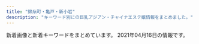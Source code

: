 ```yaml
---
title: "錦糸町・亀戸・新小岩"
description: "キーワード別にの巨乳アジアン・チャイナエステ嬢情報をまとめました。"
---
```


新着画像と新着キーワードをまとめています。
2021年04月16日の情報です。

<DmmAffiliateIns />
<KeywordTable
  shops={
    [
    {
        "img_links": [
            "http://el-grande.asia/img/cast/haru-03.jpg",
            "http://el-grande.asia/img/cast/belu-04.jpg",
            "http://el-grande.asia/img/cast/mei-04.jpg",
            "http://el-grande.asia/img/cast/aki-01.jpg",
            "http://el-grande.asia/img/cast/belu-03.jpg",
            "http://el-grande.asia/img/cast/lucy-02.jpg",
            "http://el-grande.asia/img/cast/baby-03.jpg",
            "http://el-grande.asia/img/cast/rey-02.jpg",
            "http://el-grande.asia/img/cast/aki-03.jpg",
            "http://el-grande.asia/img/cast/aki-04.jpg",
            "http://el-grande.asia/img/cast/hana-03.jpg",
            "http://el-grande.asia/img/cast/rey-04.jpg",
            "http://el-grande.asia/img/interior/lobby-1.jpg",
            "http://el-grande.asia/img/btn_twitter.png",
            "http://el-grande.asia/img/cast/mei-02.jpg",
            "http://el-grande.asia/img/cast/aki-02.jpg",
            "http://el-grande.asia/img/interior/corridor-1.jpg",
            "http://el-grande.asia/img/cast/hana-04.jpg",
            "http://el-grande.asia/img/cast/misa-04.jpg",
            "http://el-grande.asia/img/cast/lucy-04.jpg",
            "http://el-grande.asia/img/cast/hana-01.jpg",
            "http://el-grande.asia/img/cast/lucy-03.jpg",
            "http://el-grande.asia/img/cast/ringo-04.jpg",
            "http://el-grande.asia/img/cast/mai-04.jpg",
            "http://el-grande.asia/img/cast/mai-01.jpg",
            "http://el-grande.asia/img/cast/ringo-01.jpg",
            "http://el-grande.asia/img/btn_cast.png",
            "http://el-grande.asia/img/cast/mai-03.jpg",
            "http://el-grande.asia/img/dagger.png",
            "http://el-grande.asia/img/cast/rey-01.jpg",
            "http://el-grande.asia/img/cast/baby-02.jpg",
            "http://el-grande.asia/img/btn_top.png",
            "http://el-grande.asia/img/cast/haru-01.jpg",
            "http://el-grande.asia/img/cast/belu-02.jpg",
            "http://el-grande.asia/img/cast/hana-02.jpg",
            "http://el-grande.asia/img/cast/baby-04.jpg",
            "http://el-grande.asia/img/btn_interior.png",
            "http://el-grande.asia/img/cast/sara-05.jpg",
            "http://el-grande.asia/img/interior/shower-4.jpg",
            "http://el-grande.asia/img/cast/ringo-03.jpg",
            "http://el-grande.asia/img/cast/mei-03.jpg",
            "http://el-grande.asia/img/cast/baby-01.jpg",
            "http://el-grande.asia/img/cast/belu-01.jpg",
            "http://el-grande.asia/img/cast/misa-01.jpg",
            "http://el-grande.asia/img/cast/sara-08.jpg",
            "http://el-grande.asia/img/cast/ringo-02.jpg",
            "http://el-grande.asia/img/cast/sara-06.jpg",
            "http://el-grande.asia/img/cast/haru-04.jpg",
            "http://el-grande.asia/img/cast/haru-02.jpg",
            "http://el-grande.asia/img/cast/lucy-01.jpg",
            "http://el-grande.asia/img/cast/mei-01.jpg"
        ],
        "station": "JR\u65b0\u5c0f\u5ca9\u99c5\u5357\u53e3",
        "name": "\u30a8\u30eb\u30b0\u30e9\u30f3\u30c7-elgrande-",
        "url": "http://el-grande.asia/",
        "keywords": {}
    },
    {
        "url": "http://mariabella.ies.fun/",
        "name": "\u30de\u30ea\u30a2\u30d9\u30fc\u30e9",
        "keywords": {
            "\u30bb\u30af\u30b7\u30fc": 3,
            "E": 3
        },
        "img_links": [
            "http://mariabella.ies.fun/images/r04.jpg",
            "http://mariabella.ies.fun/photos/sites/45/2019/09/2019091016323921.jpeg",
            "http://mariabella.ies.fun/photos/sites/45/2018/06/2018062706422857.jpg",
            "http://mariabella.ies.fun/images/r03.jpg",
            "http://mariabella.ies.fun/images/ac1.jpg",
            "http://mariabella.ies.fun/images/info.jpg",
            "http://mariabella.ies.fun/images/news.jpg",
            "http://mariabella.ies.fun/images/mobile1.jpg",
            "http://mariabella.ies.fun/images/s-recriut.jpg",
            "http://mariabella.ies.fun/images/top.png",
            "http://mariabella.ies.fun/images/r06.jpg",
            "http://mariabella.ies.fun/images/r07.jpg",
            "http://mariabella.ies.fun/images/r09.jpg",
            "http://mariabella.ies.fun/images/r02.jpg",
            "http://mariabella.ies.fun/images/ac2.jpg",
            "http://mariabella.ies.fun/images/r01.jpg",
            "http://mariabella.ies.fun/images/mobile.jpg",
            "http://mariabella.ies.fun/images/r05.jpg",
            "http://mariabella.ies.fun/images/s-staff.jpg",
            "http://mariabella.ies.fun/photos/sites/45/2019/09/2019092717170772.jpeg",
            "http://mariabella.ies.fun/photos/sites/45/2020/01/2020012420100278.jpeg",
            "http://mariabella.ies.fun/images/ac3.jpg",
            "http://mariabella.ies.fun/images/pick.jpg"
        ],
        "station": "JR\u5c0f\u5ca9\u99c5\u5317\u53e3"
    },
    {
        "url": "https://www.yitigo.work/",
        "name": "\u82fa",
        "keywords": {},
        "station": "JR\u5c0f\u5ca9\u99c5\u5357\u53e3",
        "img_links": [
            "https://www.yitigo.work/images/home/index_10.png",
            "https://www.yitigo.work/images/home/index_11.png",
            "https://www.yitigo.work/images/headerParts01.png",
            "https://www.yitigo.work/images/staff/staff_01.png",
            "https://www.yitigo.work/images/home/index_01.png",
            "https://www.yitigo.work/images/home/index_15.png",
            "https://www.yitigo.work/images/top_flash_02.jpg",
            "https://www.yitigo.work/images/page_top.png",
            "https://www.yitigo.work/images/home/index_14.png",
            "https://www.yitigo.work/images/home/staff_03.jpg",
            "https://www.yitigo.work/images/home/index_17.png",
            "https://www.yitigo.work/images/home/index_12.png",
            "https://www.yitigo.work/images/staff/mayu.png",
            "https://www.yitigo.work/images/staff/hana.png",
            "https://www.yitigo.work/images/home/index_05.png",
            "https://www.yitigo.work/images/top_01.png",
            "https://www.yitigo.work/images/home/index_06.png",
            "https://www.yitigo.work/images/home/index_07.png",
            "https://www.yitigo.work/images/home/index_09.png",
            "https://www.yitigo.work/images/staff/staff_03.png",
            "https://www.yitigo.work/images/staff/risa.png",
            "https://www.yitigo.work/images/home/index_19.png",
            "https://www.yitigo.work/images/staff/risa1.jpg",
            "https://www.yitigo.work/images/home/index_tel.png",
            "https://www.yitigo.work/images/home/index_13.png",
            "https://www.yitigo.work/images/top_flash_01.jpg",
            "https://www.yitigo.work/images/home/staff_01.jpg",
            "https://www.yitigo.work/images/home/staff_02.jpg",
            "https://www.yitigo.work/images/staff/mayu1.jpg",
            "https://www.yitigo.work/images/top_02.png",
            "https://www.yitigo.work/images/staff/hana1.jpg",
            "https://www.yitigo.work/images/top_04.png"
        ]
    },
    {
        "url": "http://www.night.ne.jp/tokyo/izumi/",
        "name": "\u500b\u4eba\u30b5\u30ed\u30f3 \u6cc9",
        "keywords": {},
        "station": "\u68ee\u4e0b\u99c5A6\u51fa\u53e3",
        "img_links": [
            "http://www.night.ne.jp/nightnet/img/10.jpg",
            "http://www.night.ne.jp/tokyo/izumi/img/view_1.jpg",
            "http://www.night.ne.jp/nightnet/img/3.jpg",
            "http://www.night.ne.jp/nightnet/img/16.jpg",
            "http://www.night.ne.jp/nightnet/img/4.jpg",
            "http://www.night.ne.jp/tokyo/izumi/img_staff/g_7292.jpg",
            "http://www.night.ne.jp/nightnet/img/15.jpg",
            "http://www.night.ne.jp/tokyo/izumi/img/view_3.jpg",
            "http://www.night.ne.jp/nightnet/img/6.jpg",
            "http://www.night.ne.jp/nightnet/img/9.jpg",
            "http://www.night.ne.jp/tokyo/izumi/img/qr_code.jpg",
            "http://www.night.ne.jp/_format/W/img/whats_news.jpg",
            "http://www.night.ne.jp/nightnet/img/14.jpg",
            "http://www.night.ne.jp/tokyo/izumi/img/view_2.jpg",
            "http://www.night.ne.jp/nightnet/img/12a.jpg",
            "http://www.night.ne.jp/nightnet/img/2.jpg",
            "http://www.night.ne.jp/nightnet/img/5.jpg",
            "http://www.night.ne.jp/tokyo/izumi/img/index_top.jpg",
            "http://www.night.ne.jp/nightnet/img/13.jpg",
            "http://www.night.ne.jp/tokyo/izumi/img/index.jpg",
            "http://www.night.ne.jp/_format/W/img/index_enter_1.jpg",
            "http://www.night.ne.jp/tokyo/izumi/img/index_view.jpg",
            "http://www.night.ne.jp/_format/W/img/over_msg_01.jpg",
            "http://www.night.ne.jp/nightnet/img/1.jpg",
            "http://www.night.ne.jp/nightnet/img/11.jpg",
            "http://www.night.ne.jp/nightnet/img/7.jpg",
            "http://www.night.ne.jp/nightnet/img/17.jpg",
            "http://www.night.ne.jp/nightnet/img/8.jpg",
            "http://www.night.ne.jp/_format/W/img/whats_view.jpg"
        ]
    },
    {
        "station": "JR\u9326\u7cf8\u753a\u99c5",
        "img_links": [
            "http://nanaesute.xyz/images/side3.png",
            "http://nanaesute.xyz/images/g1.jpg",
            "http://nanaesute.xyz/images/flash.jpg",
            "http://nanaesute.xyz/images/flash1.jpg",
            "http://nanaesute.xyz/images/g3.jpg",
            "http://nanaesute.xyz/images/top_bn1.jpg",
            "http://nanaesute.xyz/images/top.png",
            "http://nanaesute.xyz/images/top_bn2.jpg"
        ],
        "url": "http://nanaesute.xyz/",
        "name": "\u306a\u306a",
        "keywords": {
            "C": 7
        }
    },
    {
        "station": "JR\u5c0f\u5ca9\u99c5\u5357\u53e3",
        "img_links": [
            "http://msg-esthe.com/images/s_link.png",
            "http://msg-esthe.com/staff/yumi/03.jpg",
            "http://msg-esthe.com/staff/ringo/01.jpg",
            "http://msg-esthe.com/images/s_news.png",
            "http://msg-esthe.com/images/s_staff.png",
            "http://msg-esthe.com/staff/kaori/01.jpg",
            "http://msg-esthe.com/images/news_bj3.jpg",
            "http://msg-esthe.com/images/staff_bj3.jpg",
            "http://msg-esthe.com/images/top.jpg",
            "http://msg-esthe.com/images/staff0.jpg",
            "http://msg-esthe.com/staff/sara/01.jpg",
            "http://msg-esthe.com/staff/risa/01.jpg",
            "http://msg-esthe.com/staff/yumi/01.jpg",
            "http://msg-esthe.com/staff/sakura/01.jpg",
            "http://msg-esthe.com/staff/yumi/02.jpg"
        ],
        "name": "\u30c1\u30a7\u30ea\u30fc",
        "url": "http://msg-esthe.com/",
        "keywords": {
            "86": 2,
            "88": 1,
            "E": 1,
            "D": 1,
            "C": 1,
            "85": 3
        }
    },
    {
        "keywords": {
            "E": 18,
            "G": 9
        },
        "station": "JR\u5c0f\u5ca9\u99c5\u5317\u53e3",
        "img_links": [
            "http://biwert.xyz/uploads/180620/1-1P620101629244.png",
            "http://biwert.xyz/templets/default/picture/interior_t.jpg",
            "http://biwert.xyz/uploads/201003/1-2010031G432629.jpg",
            "http://biwert.xyz/uploads/allimg/180620/1-1P6201013133b.jpg",
            "http://biwert.xyz/uploads/201006/1-2010061A941445.jpg",
            "http://biwert.xyz/uploads/201003/1-2010031G3421X.jpg",
            "http://biwert.xyz/uploads/201003/1-2010031G35C32.jpg",
            "http://biwert.xyz/uploads/180620/1-1P62010154K00.png",
            "http://biwert.xyz/uploads/allimg/180620/1-1P620101640O8.png",
            "http://biwert.xyz/uploads/201109/1-201109141105216.jpg",
            "http://biwert.xyz/templets/default/picture/rec1.png",
            "http://biwert.xyz/templets/default/picture/staff_t.jpg",
            "http://biwert.xyz/uploads/201006/1-2010061F032C0.jpg",
            "http://biwert.xyz/templets/default/picture/news.jpg",
            "http://biwert.xyz/uploads/201007/1-20100G4464b26.jpg",
            "http://biwert.xyz/templets/default/picture/head.jpg",
            "http://biwert.xyz/uploads/201003/1-2010031G415110.jpg",
            "http://biwert.xyz/images/1-1P621101232H4.png",
            "http://biwert.xyz/uploads/180620/1-1P62010193X63.jpg"
        ],
        "name": "\u4e00\u6642",
        "url": "http://biwert.xyz/"
    },
    {
        "station": "JR\u5c0f\u5ca9\u99c5\u5317\u53e3",
        "img_links": [
            "http://www.sh-yuki.work/images/s_staff.jpg",
            "http://www.sh-yuki.work/uploads/191227/1-19122F94110460.jpg",
            "http://www.sh-yuki.work/images/1.jpg",
            "http://www.sh-yuki.work/uploads/190110/1-1Z110093529363.png",
            "http://www.sh-yuki.work/uploads/190105/1-1Z105143921224.jpg",
            "http://www.sh-yuki.work/uploads/190105/1-1Z105143940E6.jpg",
            "http://www.sh-yuki.work/images/room4.jpg",
            "http://www.sh-yuki.work/uploads/191028/1-19102Q03S5a4.jpg",
            "http://www.sh-yuki.work/uploads/201214/1-20121416231WV.jpg",
            "http://www.sh-yuki.work/images/mobile.jpg",
            "http://www.sh-yuki.work/uploads/200713/1-200G3125135C2.jpg",
            "http://www.sh-yuki.work/uploads/201215/1-201215145153M4.jpg",
            "http://www.sh-yuki.work/images/room1.jpg",
            "http://www.sh-yuki.work/images/lanmu4.jpg",
            "http://www.sh-yuki.work/images/nbj2.jpg",
            "http://www.sh-yuki.work/uploads/200218/1-20021Q3591A57.jpg",
            "http://www.sh-yuki.work/images/s_news.jpg",
            "http://www.sh-yuki.work/images/lanmu3.jpg",
            "http://www.sh-yuki.work/uploads/190105/1-1Z1051440193X.jpg",
            "http://www.sh-yuki.work/uploads/200127/1-20012G02404310.jpg",
            "http://www.sh-yuki.work/images/lanmu2.jpg",
            "http://www.sh-yuki.work/images/top.png",
            "http://www.sh-yuki.work/uploads/191202/1-191202154021200.jpg",
            "http://www.sh-yuki.work/uploads/201215/1-201215145200113.jpg",
            "http://www.sh-yuki.work/uploads/200713/1-200G3110344421.jpg",
            "http://www.sh-yuki.work/images/room2.jpg",
            "http://www.sh-yuki.work/uploads/200618/1-20061Q633094V.jpg",
            "http://www.sh-yuki.work/images/end.png",
            "http://www.sh-yuki.work/images/lanmu5.jpg",
            "http://www.sh-yuki.work/uploads/191006/1-191006105P61Z.jpg",
            "http://www.sh-yuki.work/uploads/200110/1-20011013245Y49.jpg",
            "http://www.sh-yuki.work/uploads/190105/1-1Z105143R9539.jpg",
            "http://www.sh-yuki.work/uploads/191104/1-1911041I124915.jpg",
            "http://www.sh-yuki.work/uploads/200620/1-200620154311K4.jpg",
            "http://www.sh-yuki.work/uploads/200618/1-20061Q6342Y06.jpg",
            "http://www.sh-yuki.work/uploads/191006/1-191006105IM24.jpg",
            "http://www.sh-yuki.work/images/room3.jpg",
            "http://www.sh-yuki.work/uploads/200218/1-20021Q359301Q.jpg",
            "http://www.sh-yuki.work/uploads/210216/1-210216154445506.jpg",
            "http://www.sh-yuki.work/uploads/191021/1-19102116361I39.jpg",
            "http://www.sh-yuki.work/uploads/191227/1-19122F93911958.jpg",
            "http://www.sh-yuki.work/uploads/191221/1-191221111A3123.jpg",
            "http://www.sh-yuki.work/uploads/210216/1-210216154459443.jpg",
            "http://www.sh-yuki.work/uploads/200620/1-20062015425B54.jpg",
            "http://www.sh-yuki.work/uploads/201214/1-201214162100347.jpg"
        ],
        "url": "http://www.sh-yuki.work/",
        "keywords": {
            "86": 14,
            "88": 1,
            "89": 2,
            "D": 17
        },
        "name": "\u3086\u304d"
    },
    {
        "keywords": {
            "C": 12,
            "98": 2,
            "86": 2,
            "H": 2,
            "89": 6,
            "D": 4,
            "85": 4,
            "84": 2
        },
        "img_links": [
            "http://www.o-miyabi.com/images/upload/thumb/e12bb065f2380463.jpg",
            "http://www.o-miyabi.com/s/image/nav_top.png",
            "http://www.o-miyabi.com/images/upload/thumb/ee1f5473198d928e.jpg",
            "http://www.o-miyabi.com/s/images/tel.png",
            "http://www.o-miyabi.com/s/images/iphone.png",
            "http://www.o-miyabi.com/s/image/nav_manga.png",
            "http://www.o-miyabi.com/s/images/t3.jpg",
            "http://www.o-miyabi.com/images/index_07.jpg",
            "http://www.o-miyabi.com/images/info_02.jpg",
            "http://www.o-miyabi.com/images/upload/thumb/51d074f8f9cdb905.jpg",
            "http://www.o-miyabi.com/images/upload/thumb/0dc07af1006255fa.jpg",
            "http://www.o-miyabi.com/images/upload/thumb/928147996b3538a2.jpg",
            "http://www.o-miyabi.com/s/images/t2.jpg",
            "http://www.o-miyabi.com/s/uploads/01.jpg",
            "http://www.o-miyabi.com/s/images/slider/next.png",
            "http://www.o-miyabi.com/images/index_14.jpg",
            "http://www.o-miyabi.com/images/index_02.jpg",
            "http://www.o-miyabi.com/s/images/slider/1.jpg",
            "http://www.o-miyabi.com/images/index_13.jpg",
            "http://www.o-miyabi.com/s/images/slider/2.jpg",
            "http://www.o-miyabi.com/s/uploads/06.jpg",
            "http://www.o-miyabi.com/images/upload/thumb/04d21d82d11bc049.jpg",
            "http://www.o-miyabi.com/images/staff_09.jpg",
            "http://www.o-miyabi.com/s/uploads/08.jpg",
            "http://www.o-miyabi.com/images/index_19.jpg",
            "http://www.o-miyabi.com/girl/01.jpg",
            "http://www.o-miyabi.com/images/upload/thumb/72ffa1fb925d394b.jpg",
            "http://www.o-miyabi.com/s/uploads/07.jpg",
            "http://www.o-miyabi.com/images/index_01.jpg",
            "http://www.o-miyabi.com/images/upload/thumb/6d7987cae648e809.jpg",
            "http://www.o-miyabi.com/images/rec_09.jpg",
            "http://www.o-miyabi.com/s/images/top_2.jpg",
            "http://www.o-miyabi.com/s/uploads/03.jpg",
            "http://www.o-miyabi.com/s/uploads/02.jpg",
            "http://www.o-miyabi.com/images/index_10.jpg",
            "http://www.o-miyabi.com/s/images/service_07.png",
            "http://www.o-miyabi.com/images/index_03.jpg",
            "http://www.o-miyabi.com/images/rec.jpg",
            "http://www.o-miyabi.com/images/info.jpg",
            "http://www.o-miyabi.com/s/image/nav_topics.png",
            "http://www.o-miyabi.com/s/images/okubokomachi.jpg",
            "http://www.o-miyabi.com/s/images/service_03.png",
            "http://www.o-miyabi.com/images/upload/thumb/3074da3acdacd1a3.jpg",
            "http://www.o-miyabi.com/images/upload/thumb/6fceb6aef71115ac.jpg",
            "http://www.o-miyabi.com/images/upload/thumb/db15ea2226867103.jpg",
            "http://www.o-miyabi.com/images/info_09.jpg",
            "http://www.o-miyabi.com/s/images/slider/3.jpg",
            "http://www.o-miyabi.com/images/upload/thumb/301c9a35b11a384f.jpg",
            "http://www.o-miyabi.com/s/image/nav_sys.png",
            "http://www.o-miyabi.com/images/index_09.jpg",
            "http://www.o-miyabi.com/s/image/nav_cast.png",
            "http://www.o-miyabi.com/s/images/pc.png",
            "http://www.o-miyabi.com/s/images/t1.jpg",
            "http://www.o-miyabi.com/images/upload/thumb/7713de024ddc43e7.jpg",
            "http://www.o-miyabi.com/images/index_16.jpg",
            "http://www.o-miyabi.com/images/index_06.jpg",
            "http://www.o-miyabi.com/s/images/service_01.png",
            "http://www.o-miyabi.com/s/uploads/04.jpg",
            "http://www.o-miyabi.com/images/index_05.jpg",
            "http://www.o-miyabi.com/images/upload/thumb/57af63e7ff71466b.jpg",
            "http://www.o-miyabi.com/images/movie_09.jpg",
            "http://www.o-miyabi.com/images/index_04.jpg",
            "http://www.o-miyabi.com/s/images/slider/prev.png",
            "http://www.o-miyabi.com/s/image/nav_hotel.png",
            "http://www.o-miyabi.com/images/index_18.jpg",
            "http://www.o-miyabi.com/images/upload/thumb/0981f77ac0a1e07f.jpg",
            "http://www.o-miyabi.com/images/upload/thumb/1a8371be7358f1df.jpg"
        ],
        "url": "http://www.o-miyabi.com/",
        "station": "JR\u65b0\u5c0f\u5ca9\u99c5\u5357\u53e3",
        "name": "\u96c5\u82b3"
    },
    {
        "name": "SHERRY",
        "station": "JR\u9326\u7cf8\u753a\u99c5\u5357\u53e3",
        "url": "http://www.sherry.relaxjp.info/",
        "keywords": {
            "G": 8,
            "86": 16,
            "C": 8,
            "D": 24,
            "88": 8,
            "87": 16
        },
        "img_links": [
            "http://www.sherry.relaxjp.info/files/003.jpg",
            "http://www.sherry.relaxjp.info/images/s_message.png",
            "http://www.sherry.relaxjp.info/files/001.jpg",
            "http://www.sherry.relaxjp.info/images/m2.jpg",
            "http://www.sherry.relaxjp.info/images/s_pickup.png",
            "http://www.sherry.relaxjp.info/files/002.jpg",
            "http://www.sherry.relaxjp.info/files/004.jpg",
            "http://www.sherry.relaxjp.info/images/slider-img002.jpg",
            "http://www.sherry.relaxjp.info/images/s_news.png",
            "http://www.sherry.relaxjp.info/images/m1.jpg",
            "http://www.sherry.relaxjp.info/images/m3.jpg",
            "http://www.sherry.relaxjp.info/images/m4.jpg",
            "http://www.sherry.relaxjp.info/files/005.jpg",
            "http://www.sherry.relaxjp.info/images/m6.jpg",
            "http://www.sherry.relaxjp.info/images/slider-img001.jpg",
            "http://www.sherry.relaxjp.info/images/s_top_therapist.png"
        ]
    },
    {
        "keywords": {},
        "station": "\u9752\u7825\u99c5A2\u51fa\u53e3",
        "url": "http://shizuku2009.com/",
        "name": "\u79cb",
        "img_links": [
            "http://shizuku2009.com/staff/5/1.jpg",
            "http://shizuku2009.com/staff/1/1.jpg",
            "http://shizuku2009.com/images/index_02.jpg",
            "http://shizuku2009.com/staff/2/1.jpg",
            "http://shizuku2009.com/images/index_15.jpg",
            "http://shizuku2009.com/images/index_05.jpg",
            "http://shizuku2009.com/images/index_09.jpg",
            "http://shizuku2009.com/images/index_10.jpg",
            "http://shizuku2009.com/images/index_13.jpg",
            "http://shizuku2009.com/images/index_06.jpg",
            "http://shizuku2009.com/images/staff_12.jpg",
            "http://shizuku2009.com/images/index_20.jpg",
            "http://shizuku2009.com/staff/4/1.jpg",
            "http://shizuku2009.com/images/service_13.jpg",
            "http://shizuku2009.com/images/staff_15.jpg",
            "http://shizuku2009.com/images/index_04.jpg",
            "http://shizuku2009.com/images/index_08.jpg",
            "http://shizuku2009.com/staff/3/1.jpg",
            "http://shizuku2009.com/images/index_17.jpg",
            "http://shizuku2009.com/images/index_19.jpg",
            "http://shizuku2009.com/images/index_07.jpg",
            "http://shizuku2009.com/staff/6/1.jpg",
            "http://shizuku2009.com/images/index_14.jpg"
        ]
    },
    {
        "url": "http://mori.me-es.com/",
        "name": "\u68ee",
        "img_links": [
            "http://mori.me-es.com/images/index_13.jpg",
            "http://mori.me-es.com/images/index_17.jpg",
            "http://mori.me-es.com/images/index_30.jpg",
            "http://mori.me-es.com/girls/04a.jpg",
            "http://mori.me-es.com/images/index_07.jpg",
            "http://mori.me-es.com/images/index_26.jpg",
            "http://mori.me-es.com/girls/01.jpg",
            "http://mori.me-es.com/images/index_18.jpg",
            "http://mori.me-es.com/images/index_21.jpg",
            "http://mori.me-es.com/images/info.jpg",
            "http://mori.me-es.com/images/rec.jpg",
            "http://mori.me-es.com/images/index_29.jpg",
            "http://mori.me-es.com/girls/08a.jpg",
            "http://mori.me-es.com/images/sub_28.jpg",
            "http://mori.me-es.com/images/index_25.jpg",
            "http://mori.me-es.com/girls/08.jpg",
            "http://mori.me-es.com/images/index_08.jpg",
            "http://mori.me-es.com/images/rec_15.jpg",
            "http://mori.me-es.com/images/index_24.jpg",
            "http://mori.me-es.com/images/index_02.jpg",
            "http://mori.me-es.com/images/staff_15.jpg",
            "http://mori.me-es.com/girls/00.jpg",
            "http://mori.me-es.com/girls/06.jpg",
            "http://mori.me-es.com/girls/02.jpg",
            "http://mori.me-es.com/images/index_20.jpg",
            "http://mori.me-es.com/girls/05.jpg",
            "http://mori.me-es.com/images/index_06.jpg",
            "http://mori.me-es.com/images/index_19.jpg",
            "http://mori.me-es.com/girls/03.jpg",
            "http://mori.me-es.com/images/index_28.jpg",
            "http://mori.me-es.com/images/index_09.jpg",
            "http://mori.me-es.com/images/index_27.jpg",
            "http://mori.me-es.com/images/index_04.jpg",
            "http://mori.me-es.com/images/index_10.jpg",
            "http://mori.me-es.com/images/info_15.jpg",
            "http://mori.me-es.com/images/index_16.jpg",
            "http://mori.me-es.com/girls/04.jpg",
            "http://mori.me-es.com/girls/07.jpg",
            "http://mori.me-es.com/images/index_15.jpg",
            "http://mori.me-es.com/images/index_22.jpg",
            "http://mori.me-es.com/images/index_03.jpg",
            "http://mori.me-es.com/images/index_12.jpg",
            "http://mori.me-es.com/images/index_05.jpg",
            "http://mori.me-es.com/images/index_01.jpg"
        ],
        "station": "JR\u65b0\u5c0f\u5ca9\u99c5\u5317\u53e3",
        "keywords": {
            "86": 3,
            "88": 1,
            "90": 1,
            "87": 1,
            "C": 7,
            "85": 3
        }
    },
    {
        "keywords": {},
        "url": "http://cherry-esthe.com/",
        "station": "JR\u9326\u7cf8\u753a\u99c5\u5357\u53e3",
        "name": "Cherry",
        "img_links": [
            "http://dccompanyqoo10.cafe24.com/tiffany/images/common/header.png",
            "http://dccompanyqoo10.cafe24.com/tiffany/images/top/store_bg.png",
            "http://dccompanyqoo10.cafe24.com/tiffany/images/store/store.png"
        ]
    },
    {
        "station": "JR\u4e80\u6238\u99c5\u5317\u53e3",
        "name": "\u30c9\u30e9\u3048\u3082\u3093",
        "keywords": {
            "86": 3,
            "D": 8,
            "83": 2,
            "87": 1,
            "E": 1,
            "85": 3
        },
        "url": "https://doraimon.tyo.cm/",
        "img_links": [
            "https://doraimon.tyo.cm/images/s_face.jpg",
            "https://doraimon.tyo.cm/images/staff_line.jpg",
            "https://doraimon.tyo.cm/images/s_news.jpg",
            "https://doraimon.tyo.cm/photos/sites/32/2021/03/202103120651532.jpg",
            "https://doraimon.tyo.cm/photos/sites/32/2021/03/2021032507045669.jpg",
            "https://doraimon.tyo.cm/photos/sites/32/2021/04/202104070649510.jpg",
            "https://doraimon.tyo.cm/images/mobile.jpg",
            "https://doraimon.tyo.cm/photos/sites/32/2021/03/2021030207310114.jpg",
            "https://doraimon.tyo.cm/images/top.jpg",
            "https://doraimon.tyo.cm/images/link.jpg",
            "https://doraimon.tyo.cm/photos/sites/32/2021/03/2021030207304862.jpg",
            "https://doraimon.tyo.cm/photos/sites/32/2021/03/2021030207305994.jpg",
            "https://doraimon.tyo.cm/photos/sites/32/2021/03/2021032301301384.jpg",
            "https://doraimon.tyo.cm/photos/sites/32/2021/03/2021031206553637.jpg",
            "https://doraimon.tyo.cm/photos/sites/32/2021/03/2021030207304993.jpg"
        ]
    },
    {
        "station": "JR\u4e80\u6238\u99c5\u6771\u53e3",
        "url": "http://yousei.xyz/",
        "name": "Remoon",
        "img_links": [
            "http://yousei.xyz/images/r4.jpg",
            "http://yousei.xyz/images/g6.jpg",
            "http://yousei.xyz/images/mob.png",
            "http://yousei.xyz/images/top.png",
            "http://yousei.xyz/images/mobile.jpg",
            "http://yousei.xyz/images/r1.jpg",
            "http://yousei.xyz/images/g4.jpg",
            "http://yousei.xyz/images/g5.jpg",
            "http://yousei.xyz/images/recuit.jpg",
            "http://yousei.xyz/images/r3.jpg",
            "http://yousei.xyz/images/g2.jpg",
            "http://yousei.xyz/images/g3.jpg",
            "http://yousei.xyz/images/g1.jpg",
            "http://yousei.xyz/images/r2.jpg"
        ],
        "keywords": {}
    },
    {
        "img_links": [
            "https://chm.jp/domains1/thaipataya/myimg/imgcom36603_sp.png",
            "https://chm.jp/domains1/thaipataya/myimg/imgcom36619_sp.jpg",
            "https://chm.jp/domains1/thaipataya/myimg/slideimg36561_sp.jpg",
            "https://chm.jp/domains1/thaipataya/myimg/imgcom37727_sp.png",
            "https://chm.jp/domains1/thaipataya/myimg/imgcom37653_sp.jpg",
            "https://chm.jp/domains1/thaipataya/myimg/imgcom37841_sp.jpg",
            "https://chm.jp/domains1/thaipataya/myimg/imgcom36576_sp.jpg",
            "https://chm.jp/domains1/thaipataya/myimg/imgcom36582_sp.jpg",
            "https://chm.jp/domains1/thaipataya/myimg/imgcom37660_sp.png",
            "https://chm.jp/domains1/thaipataya/myimg/imgcom37789_sp.png",
            "https://chm.jp/domains1/thaipataya/myimg/imgcom37834_sp.jpg",
            "https://chm.jp/domains1/thaipataya/myimg/imgcom37664_sp.png",
            "https://chm.jp/domains1/thaipataya/myimg/imgcom37654_sp.jpg",
            "https://chm.jp/domains1/thaipataya/myimg/imgcom37728_sp.png",
            "https://chm.jp/domains1/thaipataya/myimg/imgcom37669_sp.jpg",
            "https://chm.jp/domains1/thaipataya/myimg/imgcom37658_sp.png",
            "https://chm.jp/domains1/thaipataya/myimg/imgcom37734_sp.png",
            "https://chm.jp/domains1/thaipataya/myimg/imgcom37174_sp.png",
            "https://chm.jp/domains1/thaipataya/myimg/imgcom37914_sp.jpg",
            "https://chm.jp/domains1/thaipataya/myimg/imgcom37916_sp.jpg",
            "https://chm.jp/domains1/thaipataya/myimg/imgcom37736_sp.png",
            "https://chm.jp/domains1/thaipataya/myimg/imgcom37710_sp.jpg",
            "https://chm.jp/domains1/thaipataya/myimg/imgcom36607_sp.jpg",
            "https://chm.jp/domains1/thaipataya/myimg/imgcom37661_sp.png",
            "https://chm.jp/domains1/thaipataya/myimg/imgcom37833_sp.jpg",
            "https://chm.jp/domains1/thaipataya/myimg/imgcom36575_sp.jpg",
            "https://chm.jp/domains1/thaipataya/myimg/imgcom37731_sp.png",
            "https://chm.jp/domains1/thaipataya/myimg/imgcom37069_sp.jpg",
            "https://chm.jp/domains1/thaipataya/myimg/imgcom37359_sp.jpg",
            "https://chm.jp/domains1/thaipataya/myimg/imgcom37362_sp.png",
            "https://chm.jp/domains1/thaipataya/myimg/imgcom37726_sp.png",
            "https://chm.jp/domains1/thaipataya/myimg/imgcom37732_sp.png",
            "https://chm.jp/domains1/thaipataya/myimg/imgcom37177_sp.png",
            "https://chm.jp/domains1/thaipataya/myimg/imgcom37666_sp.jpg",
            "https://chm.jp/domains1/thaipataya/myimg/imgcom37729_sp.png",
            "https://chm.jp/domains1/thaipataya/myimg/imgcom37068_sp.jpg",
            "https://chm.jp/domains1/thaipataya/myimg/imgcom37663_sp.jpg",
            "https://chm.jp/sozai/0_4999/bn112_sp.png",
            "https://chm.jp/domains1/thaipataya/myimg/imgcom36613_sp.jpg",
            "https://chm.jp/domains1/thaipataya/myimg/imgcom37662_sp.png",
            "https://chm.jp/domains1/thaipataya/myimg/imgcom36584_sp.jpg",
            "https://chm.jp/domains1/thaipataya/myimg/imgcom36614_sp.jpg",
            "https://chm.jp/domains1/thaipataya/myimg/imgcom37733_sp.png",
            "https://chm.jp/domains1/thaipataya/myimg/imgcom37913_sp.jpg",
            "https://chm.jp/domains1/thaipataya/myimg/imgcom36615_sp.png",
            "https://chm.jp/domains1/thaipataya/myimg/imgcom37655_sp.jpg",
            "http://chm.jp/img/linebutton_82x20.png",
            "https://chm.jp/domains1/thaipataya/myimg/imgcom37667_sp.png",
            "https://chm.jp/domains1/thaipataya/myimg/imgcom37738_sp.png",
            "https://chm.jp/domains1/thaipataya/myimg/imgcom37361_sp.png",
            "https://chm.jp/domains1/thaipataya/myimg/imgcom36585_sp.jpg",
            "https://chm.jp/domains1/thaipataya/myimg/imgcom37665_sp.jpg",
            "https://chm.jp/domains1/thaipataya/myimg/imgcom36606_sp.jpg",
            "https://chm.jp/domains1/thaipataya/myimg/imgcom36636_sp.jpg",
            "https://chm.jp/domains1/thaipataya/myimg/imgcom37067_sp.png",
            "https://chm.jp/domains1/thaipataya/myimg/imgcom36618_sp.png",
            "https://chm.jp/domains1/thaipataya/myimg/imgcom37839_sp.jpg",
            "https://chm.jp/domains1/thaipataya/myimg/imgcom36565_sp.jpg",
            "https://chm.jp/sozai/0_4999/bn122_sp.png",
            "https://chm.jp/domains1/thaipataya/myimg/imgcom37358_sp.jpg",
            "https://chm.jp/domains1/thaipataya/myimg/imgcom37840_sp.jpg",
            "https://chm.jp/domains1/thaipataya/myimg/imgcom36604_sp.jpg",
            "https://chm.jp/domains1/thaipataya/myimg/imgcom36634_sp.jpg",
            "https://chm.jp/domains1/thaipataya/myimg/imgcom36635_sp.jpg",
            "https://chm.jp/domains1/thaipataya/myimg/imgcom37668_sp.png",
            "https://chm.jp/domains1/thaipataya/myimg/imgcom36581_sp.jpg",
            "https://chm.jp/domains1/thaipataya/myimg/imgcom36605_sp.jpg",
            "https://chm.jp/domains1/thaipataya/myimg/imgcom37172_sp.png",
            "https://chm.jp/domains1/thaipataya/myimg/imgcom36566_sp.png",
            "https://chm.jp/domains1/thaipataya/myimg/imgcom37725_sp.png",
            "https://chm.jp/domains1/thaipataya/myimg/slideimg36562_sp.jpg",
            "https://chm.jp/domains1/thaipataya/myimg/slideimg36560_sp.jpg",
            "https://chm.jp/domains1/thaipataya/myimg/imgcom37915_sp.jpg",
            "https://chm.jp/domains1/thaipataya/myimg/imgcom37737_sp.png",
            "https://chm.jp/domains1/thaipataya/myimg/imgcom37740_sp.png",
            "https://chm.jp/domains1/thaipataya/myimg/imgcom37739_sp.png",
            "https://chm.jp/domains1/thaipataya/myimg/imgcom37357_sp.jpg",
            "https://chm.jp/domains1/thaipataya/myimg/imgcom37659_sp.png",
            "https://chm.jp/domains1/thaipataya/myimg/imgcom37360_sp.jpg",
            "https://chm.jp/domains1/thaipataya/myimg/imgcom37730_sp.png",
            "https://chm.jp/domains1/thaipataya/myimg/imgcom36567_sp.jpg"
        ],
        "url": "http://thaipataya.chm.jp/",
        "keywords": {
            "\u30bb\u30af\u30b7\u30fc": 1,
            "C": 13
        },
        "station": "JR\u5c0f\u5ca9\u99c5\u5357\u53e3",
        "name": "\u30d1\u30bf\u30e4"
    },
    {
        "name": "\u7652\u3057\u306e\u6cc9",
        "station": "JR\u9326\u7cf8\u753a\u99c5\u5317\u53e3",
        "keywords": {
            "\u30bb\u30af\u30b7\u30fc": 2
        },
        "url": "https://iyashinoizumi.com/",
        "img_links": [
            "https://iyashinoizumi.com/wp-content/uploads/9B89E764-B754-425D-A9AC-BB5566FA6AC4.jpeg",
            "https://iyashinoizumi.com/wp-content/uploads/9B89E764-B754-425D-A9AC-BB5566FA6AC4-270x300.jpeg",
            "https://iyashinoizumi.com/wp-content/uploads/0731EF09-7405-4B36-8468-B17A307EB894.jpeg",
            "https://iyashinoizumi.com/wp-content/uploads/5AA02D30-2C43-42C1-BE02-48E5A5C27E91.jpeg",
            "https://iyashinoizumi.com/wp-content/uploads/2019/06/5293C707-270F-4802-8168-1493DA07DDAE.jpeg",
            "https://iyashinoizumi.com/wp-content/uploads/rin.jpg",
            "https://iyashinoizumi.com/wp-content/uploads/0731EF09-7405-4B36-8468-B17A307EB894-e1579436226478.jpeg",
            "https://iyashinoizumi.com/wp-content/uploads/7208DC4D-6E47-49CE-B1C0-3607E54E114B.jpeg",
            "https://iyashinoizumi.com/wp-content/uploads/2019/06/43D6BE9C-43F6-45C2-95E5-E775CE725D67.jpeg",
            "https://iyashinoizumi.com/wp-content/uploads/2019/06/50CD669B-0FFA-4734-B898-EB3D53E95C21.jpeg",
            "https://iyashinoizumi.com/wp-content/uploads/2019/06/001.jpg",
            "https://iyashinoizumi.com/wp-content/uploads/5AA02D30-2C43-42C1-BE02-48E5A5C27E91-226x300.jpeg",
            "https://iyashinoizumi.com/wp-content/uploads/hiruwari.png",
            "https://iyashinoizumi.com/wp-content/uploads/0731EF09-7405-4B36-8468-B17A307EB894-197x300.jpeg",
            "https://iyashinoizumi.com/wp-content/uploads/2019/06/momoko1.jpg",
            "https://iyashinoizumi.com/wp-content/uploads/7208DC4D-6E47-49CE-B1C0-3607E54E114B-210x300.jpeg",
            "https://iyashinoizumi.com/wp-content/uploads/2019/06/2DD3549C-F937-441D-B0E3-E26520ACFABD-e1559410733851.jpeg"
        ]
    },
    {
        "img_links": [
            "http://hani-est.xyz/images/g2.jpg",
            "http://hani-est.xyz/images/new1.jpg",
            "http://hani-est.xyz/images/zi-ao.png",
            "http://hani-est.xyz/images/banna1.jpg",
            "http://hani-est.xyz/images/zi-newface.png",
            "http://hani-est.xyz/images/aoyi.jpg",
            "http://hani-est.xyz/images/banna2.jpg",
            "http://hani-est.xyz/images/a1.jpg",
            "http://hani-est.xyz/images/g4.jpg",
            "http://hani-est.xyz/images/banna.jpg",
            "http://hani-est.xyz/images/zi-service.png",
            "http://hani-est.xyz/images/top.jpg",
            "http://hani-est.xyz/images/g5.jpg",
            "http://hani-est.xyz/images/zi-pri.png",
            "http://hani-est.xyz/images/g8.jpg",
            "http://hani-est.xyz/images/g6.jpg",
            "http://hani-est.xyz/images/zi-staff.png",
            "http://hani-est.xyz/images/g1.jpg"
        ],
        "url": "http://hani-est.xyz/",
        "station": "\u897f\u5927\u5cf6\u99c5A1\u51fa\u53e3",
        "keywords": {
            "\u4e73": 12,
            "82": 12,
            "83": 12,
            "94": 12,
            "90": 24,
            "\u5de8\u4e73": 12,
            "C": 41,
            "E": 12
        },
        "name": "\u871c\u82b1"
    },
    {
        "img_links": [
            "http://harunohana.jpest.net/uploads//sites/38/2021/02/info-tit.png",
            "http://harunohana.jpest.net/uploads//sites/38/elementor/thumbs/c2-p3a4by12f8z2t2xevpk9bl2sc3r4fedekxsoykr020.jpg",
            "http://harunohana.jpest.net/uploads//sites/38/elementor/thumbs/g3-p3mbdh0sfjb37s5dl0oi5txkdr5uasv3te8udptyvk.jpg",
            "http://harunohana.jpest.net/uploads//sites/38/2021/02/tel_pickup.png",
            "http://harunohana.jpest.net/uploads//sites/38/2021/02/news-tit.png",
            "http://harunohana.jpest.net/uploads//sites/38/2021/03/g5.jpg",
            "http://harunohana.jpest.net/uploads//sites/38/2021/02/c3.jpg",
            "http://harunohana.jpest.net/uploads//sites/38/2021/02/mobile.jpg",
            "http://harunohana.jpest.net/uploads//sites/38/2021/02/c6.jpg",
            "http://harunohana.jpest.net/uploads//sites/38/2021/02/tel_staff.png",
            "http://harunohana.jpest.net/uploads//sites/38/2021/03/1.jpg",
            "http://harunohana.jpest.net/uploads//sites/38/2021/02/c2.jpg",
            "http://harunohana.jpest.net/uploads//sites/38/2021/02/mobile-tit.png",
            "http://harunohana.jpest.net/uploads//sites/38/elementor/thumbs/g4-p3mbec1gp2hjuwwbjw36y43rzgwycta8xnrv7ujz68.jpg",
            "http://harunohana.jpest.net/uploads//sites/38/2021/02/ditiao-1.png",
            "http://harunohana.jpest.net/uploads//sites/38/elementor/thumbs/g2-p3mbcgd30zwwmzmmj2u1yl6l7q6iyltkocswnxcbm8.jpg",
            "http://harunohana.jpest.net/uploads//sites/38/elementor/thumbs/c1-p3a4bw5e1kwi5v056or06ljv5c0e005xwohq00tseg.jpg",
            "http://harunohana.jpest.net/uploads//sites/38/2021/04/g5.jpg",
            "http://harunohana.jpest.net/uploads//sites/38/2021/02/c4.jpg",
            "http://harunohana.jpest.net/uploads//sites/38/2021/02/c5.jpg",
            "http://harunohana.jpest.net/uploads//sites/38/2021/03/g3.jpg",
            "http://harunohana.jpest.net/uploads//sites/38/elementor/thumbs/g5-p5qga8zeagwf7efovdavelljg7lsn1y4eanjgcq0uo.jpg",
            "http://harunohana.jpest.net/uploads//sites/38/2021/03/g2.jpg",
            "http://harunohana.jpest.net/uploads//sites/38/2021/02/tel_info.png",
            "http://harunohana.jpest.net/uploads//sites/38/2021/03/g1.jpg",
            "http://harunohana.jpest.net/uploads//sites/38/elementor/thumbs/g1-p3mbbo5xbyuayorl3qn8vsare61ijopmkh8c9mi4sw.jpg",
            "http://harunohana.jpest.net/uploads//sites/38/2021/02/pick-tit.png",
            "http://harunohana.jpest.net/uploads//sites/38/2021/02/tel_top.png",
            "http://harunohana.jpest.net/uploads//sites/38/2021/02/top-3.png",
            "http://harunohana.jpest.net/uploads//sites/38/elementor/thumbs/c5-p3a4c3o3k96sqqp7ys00qjnjwezbpkzslpplu8in0o.jpg",
            "http://harunohana.jpest.net/uploads//sites/38/2021/02/staff-tit.png",
            "http://harunohana.jpest.net/uploads//sites/38/elementor/thumbs/c3-p3a4c1sf6l483iry9r6rlk4mpn8la6sbxgemvolfd4.jpg",
            "http://harunohana.jpest.net/uploads//sites/38/2021/02/xian.jpg",
            "http://harunohana.jpest.net/uploads//sites/38/2021/02/c1.jpg"
        ],
        "name": "\u6625\u306e\u82b1",
        "station": "JR\u9326\u7cf8\u753a\u5357\u53e3",
        "keywords": {
            "C": 12
        },
        "url": "http://harunohana.jpest.net/"
    },
    {
        "station": "JR\u4e80\u6238\u99c5\u5317\u53e3",
        "name": "\u685c\u82b1",
        "url": "http://yukinosakura.tyo.cm/",
        "img_links": [
            "http://yukinosakura.a2.webnavi.work/upload/sites/72/2020/04/2020040708052434.jpg",
            "http://yukinosakura.a2.webnavi.work/upload/sites/72/2020/04/2020040708052456.jpg",
            "http://yukinosakura.tyo.cm/images/room2.jpg",
            "http://yukinosakura.tyo.cm/images/room3.jpg",
            "http://yukinosakura.a2.webnavi.work/upload/sites/72/2020/04/2020040708052241.jpg",
            "http://yukinosakura.tyo.cm/images/s_shedule.jpg",
            "http://yukinosakura.tyo.cm/images/room4.jpg",
            "http://yukinosakura.tyo.cm/images/room1.jpg",
            "http://yukinosakura.tyo.cm/images/top.jpg",
            "http://yukinosakura.tyo.cm/images/s_staff.jpg",
            "http://yukinosakura.a2.webnavi.work/upload/sites/72/2020/04/2020040708052353.jpg",
            "http://yukinosakura.tyo.cm/images/mobile.jpg",
            "http://yukinosakura.tyo.cm/images/s_news.jpg",
            "http://yukinosakura.a2.webnavi.work/upload/sites/72/2020/04/2020040708052118.jpg"
        ],
        "keywords": {
            "D": 24,
            "86": 12,
            "85": 12,
            "83": 6,
            "C": 18
        }
    },
    {
        "station": "JR\u5c0f\u5ca9\u99c5\u5357\u53e3",
        "url": "http://www.hu-wa.work/",
        "name": "Angel\u2019s Smile",
        "keywords": {},
        "img_links": [
            "http://www.hu-wa.work/staff/kaori.jpg",
            "http://www.hu-wa.work/images/3.png",
            "http://www.hu-wa.work/staff/maya.jpg",
            "http://www.hu-wa.work/staff/yuna.jpg",
            "http://www.hu-wa.work/images/5.png",
            "http://www.hu-wa.work/images/staff_t.jpg",
            "http://www.hu-wa.work/images/news.png",
            "http://www.hu-wa.work/staff/miki.jpg",
            "http://www.hu-wa.work/img/yuna1.jpg",
            "http://www.hu-wa.work/images/2.png",
            "http://www.hu-wa.work/images/int1.png",
            "http://www.hu-wa.work/images/sys.png",
            "http://www.hu-wa.work/img/mimi1.jpg",
            "http://www.hu-wa.work/images/4.png",
            "http://www.hu-wa.work/images/tel.jpg",
            "http://www.hu-wa.work/img/maya1.jpg",
            "http://www.hu-wa.work/images/6.png",
            "http://www.hu-wa.work/img/ayumi1.jpg",
            "http://www.hu-wa.work/img/kaori1.jpg",
            "http://www.hu-wa.work/images/ta.jpg",
            "http://www.hu-wa.work/staff/natu.jpg",
            "http://www.hu-wa.work/img/miki1.jpg",
            "http://www.hu-wa.work/images/head.jpg",
            "http://www.hu-wa.work/images/8.png",
            "http://www.hu-wa.work/images/interior_t.jpg",
            "http://www.hu-wa.work/img/natu1.jpg",
            "http://www.hu-wa.work/images/s1.png",
            "http://www.hu-wa.work/images/int2.png",
            "http://www.hu-wa.work/staff/ayumi.jpg",
            "http://www.hu-wa.work/img/natu2.jpg",
            "http://www.hu-wa.work/img/mimi2.jpg",
            "http://www.hu-wa.work/images/1.png",
            "http://www.hu-wa.work/staff/mimi.jpg"
        ]
    },
    {
        "url": "http://y-rlx.net/",
        "station": "JR\u65b0\u5c0f\u5ca9\u99c5\u5357\u53e3",
        "keywords": {
            "87": 1,
            "86": 2,
            "95": 2,
            "88": 1,
            "89": 1,
            "92": 1,
            "90": 1,
            "85": 1
        },
        "img_links": [
            "http://y-rlx.net/images/03.png",
            "http://y-rlx.net/images/index_16.png",
            "http://y-rlx.net/images/acc_tit01.jpg",
            "http://y-rlx.net/images/index_19.png",
            "http://y-rlx.net/girl/08.jpg",
            "http://y-rlx.net/girl/011a.jpg",
            "http://y-rlx.net/girl/06.jpg",
            "http://y-rlx.net/girl/07.jpg",
            "http://y-rlx.net/images/index_11.jpg",
            "http://y-rlx.net/girl/02.jpg",
            "http://y-rlx.net/images/info.png",
            "http://y-rlx.net/girl/010.jpg",
            "http://y-rlx.net/images/01.png",
            "http://y-rlx.net/girl/05a.jpg",
            "http://y-rlx.net/girl/011.jpg",
            "http://y-rlx.net/girl/010a.jpg",
            "http://y-rlx.net/girl/03a.jpg",
            "http://y-rlx.net/images/index_13.jpg",
            "http://y-rlx.net/images/index_08.jpg",
            "http://y-rlx.net/images/index_02.png",
            "http://y-rlx.net/girl/07a.jpg",
            "http://y-rlx.net/images/acc_tit.jpg",
            "http://y-rlx.net/girl/00.jpg",
            "http://y-rlx.net/images/index_07.png",
            "http://y-rlx.net/girl/09a.jpg",
            "http://y-rlx.net/images/staff_16.jpg",
            "http://y-rlx.net/images/index_06.png",
            "http://y-rlx.net/images/index_14.png",
            "http://y-rlx.net/images/02.png",
            "http://y-rlx.net/images/acc_16.jpg",
            "http://y-rlx.net/images/index_21.jpg",
            "http://y-rlx.net/girl/09.jpg",
            "http://y-rlx.net/images/sys_16.jpg",
            "http://y-rlx.net/images/index_09.jpg",
            "http://y-rlx.net/images/rec_16.jpg",
            "http://y-rlx.net/images/index_10.jpg",
            "http://y-rlx.net/images/index_12.jpg",
            "http://y-rlx.net/images/line.jpg",
            "http://y-rlx.net/images/rec.jpg",
            "http://y-rlx.net/girl/p01.jpg",
            "http://y-rlx.net/images/sys.jpg",
            "http://y-rlx.net/images/index_04.png",
            "http://y-rlx.net/images/acc_tit03.jpg",
            "http://y-rlx.net/images/rex_16.jpg",
            "http://y-rlx.net/images/index_23.jpg",
            "http://y-rlx.net/girl/01.jpg",
            "http://y-rlx.net/girl/03.jpg",
            "http://y-rlx.net/girl/05.jpg"
        ],
        "name": "\u7f8e\u697d"
    },
    {
        "keywords": {
            "C": 7
        },
        "url": "http://kinshicho-es.xyz/",
        "station": "JR\u9326\u7cf8\u753a\u99c5\u5317\u53e3",
        "name": "\u30b9\u30c1\u30e5\u30ef\u306e\u30b9\u30de\u30a4\u30eb",
        "img_links": [
            "http://kinshicho-es.xyz/images/g2.jpg",
            "http://kinshicho-es.xyz/images/b1.jpg",
            "http://kinshicho-es.xyz/images/g5.jpg",
            "http://kinshicho-es.xyz/images/r1.jpg",
            "http://kinshicho-es.xyz/images/left1_2_02.jpg",
            "http://kinshicho-es.xyz/images/r2.jpg",
            "http://kinshicho-es.xyz/images/top.jpg",
            "http://kinshicho-es.xyz/images/b2.jpg",
            "http://kinshicho-es.xyz/images/r3.jpg",
            "http://kinshicho-es.xyz/images/top1.jpg",
            "http://kinshicho-es.xyz/images/g41.jpg",
            "http://kinshicho-es.xyz/images/g3.jpg",
            "http://kinshicho-es.xyz/images/r4.jpg",
            "http://kinshicho-es.xyz/images/g0.jpg",
            "http://kinshicho-es.xyz/images/kanban.jpg",
            "http://kinshicho-es.xyz/images/news-tit1.jpg"
        ]
    },
    {
        "url": "https://kinshicho-mensesthe.net/",
        "img_links": [
            "https://kinshicho-mensesthe.net/room/2-s.jpg",
            "https://kinshicho-mensesthe.net/room/2-l.jpg",
            "https://kinshicho-mensesthe.net/room/5-s.jpg",
            "https://kinshicho-mensesthe.net/button/home.png",
            "https://kinshicho-mensesthe.net/mens-esthe-massage/2020/01/22/yuki-s1.jpg",
            "https://kinshicho-mensesthe.net/staff2/haruka-l1.jpg",
            "https://kinshicho-mensesthe.net/mens-esthe-massage/2020/10/17/moe-s1.jpg",
            "https://kinshicho-mensesthe.net/staff2/satomi-l1.jpg",
            "https://kinshicho-mensesthe.net/room/6-l.jpg",
            "https://kinshicho-mensesthe.net/staff2/sora-l1.jpg",
            "https://kinshicho-mensesthe.net/images/main1.jpg",
            "https://kinshicho-mensesthe.net/images/flower.png",
            "https://kinshicho-mensesthe.net/room/esthe2.jpg",
            "https://kinshicho-mensesthe.net/staff2/haruka-s1.jpg",
            "https://kinshicho-mensesthe.net/images/camp.png",
            "https://kinshicho-mensesthe.net/room/5-l.jpg",
            "https://kinshicho-mensesthe.net/staff2/sera-s1.jpg",
            "https://kinshicho-mensesthe.net/room/esthe3.jpg",
            "https://kinshicho-mensesthe.net/button/blog.png",
            "https://kinshicho-mensesthe.net/staff2/kokomi-l1.jpg",
            "https://kinshicho-mensesthe.net/room/4-s.jpg",
            "https://kinshicho-mensesthe.net/images/main-sp.jpg",
            "https://kinshicho-mensesthe.net/button/staff.png",
            "https://kinshicho-mensesthe.net/staff2/satomi-s1.jpg",
            "https://kinshicho-mensesthe.net/room/1-l.jpg",
            "https://kinshicho-mensesthe.net/images/qrcode.png",
            "https://kinshicho-mensesthe.net/staff2/kiki-l1.jpg",
            "https://kinshicho-mensesthe.net/staff2/rui-l1.jpg",
            "https://kinshicho-mensesthe.net/staff2/yuki-l1.jpg",
            "https://kinshicho-mensesthe.net/staff2/mai-l1.jpg",
            "https://kinshicho-mensesthe.net/room/3-s.jpg",
            "https://kinshicho-mensesthe.net/staff2/yuka-s1.jpg",
            "https://kinshicho-mensesthe.net/room/6-s.jpg",
            "https://kinshicho-mensesthe.net/staff2/yumi-s1.jpg",
            "https://kinshicho-mensesthe.net/images/footer-l.png",
            "https://kinshicho-mensesthe.net/staff2/sakura-l2.jpg",
            "https://kinshicho-mensesthe.net/staff2/rui-s1.jpg",
            "https://kinshicho-mensesthe.net/staff2/sora-s1.jpg",
            "https://kinshicho-mensesthe.net/staff2/saki-l1.jpg",
            "https://kinshicho-mensesthe.net/staff2/kiki-s1.jpg",
            "https://kinshicho-mensesthe.net/room/3-l.jpg",
            "https://kinshicho-mensesthe.net/room/4-l.jpg",
            "https://kinshicho-mensesthe.net/staff2/yumi-l1.jpg",
            "https://kinshicho-mensesthe.net/images/clear.png",
            "https://kinshicho-mensesthe.net/images/footer-r.png",
            "https://kinshicho-mensesthe.net/staff2/saki-s1.jpg",
            "https://kinshicho-mensesthe.net/staff2/mai-s1.jpg",
            "https://kinshicho-mensesthe.net/staff2/sakura-s2.jpg",
            "https://kinshicho-mensesthe.net/staff2/rika-s1.jpg",
            "https://kinshicho-mensesthe.net/staff2/sera-l1.jpg",
            "https://kinshicho-mensesthe.net/staff2/kokomi-s1.jpg",
            "https://kinshicho-mensesthe.net/staff2/moe-s1.jpg",
            "https://kinshicho-mensesthe.net/images/header3.png",
            "https://kinshicho-mensesthe.net/room/1-s.jpg",
            "https://kinshicho-mensesthe.net/mens-esthe-massage/2020/02/06/satomi-s1.jpg",
            "https://kinshicho-mensesthe.net/staff2/rika-l1.jpg",
            "https://kinshicho-mensesthe.net/room/esthe1.jpg",
            "https://kinshicho-mensesthe.net/mens-esthe-massage/2020/02/06/sora-s1.jpg",
            "https://kinshicho-mensesthe.net/staff2/yuki-s1.jpg"
        ],
        "keywords": {
            "87": 30,
            "89": 15,
            "C": 75,
            "E": 15,
            "92": 15,
            "85": 105,
            "83": 15,
            "88": 15,
            "D": 135,
            "86": 30
        },
        "name": "KIRARA",
        "station": "JR\u9326\u7cf8\u753a\u99c5\u5317\u53e3"
    },
    {
        "name": "\u5e78\u305b",
        "img_links": [
            "http://www.es-royal.click/images/int2.png",
            "http://www.es-royal.click/img/mimi1.jpg",
            "http://www.es-royal.click/images/6.jpg",
            "http://www.es-royal.click/img/miyuki1.jpg",
            "http://www.es-royal.click/images/8.jpg",
            "http://www.es-royal.click/images/news.png",
            "http://www.es-royal.click/images/ta.jpg",
            "http://www.es-royal.click/img/nana1.jpg",
            "http://www.es-royal.click/images/5.jpg",
            "http://www.es-royal.click/img/aya1.jpg",
            "http://www.es-royal.click/images/main_footer.jpg",
            "http://www.es-royal.click/images/mobile.jpg",
            "http://www.es-royal.click/img/emi1.jpg",
            "http://www.es-royal.click/img/momo2.jpg",
            "http://www.es-royal.click/img/ego1.jpg",
            "http://www.es-royal.click/images/int1.png",
            "http://www.es-royal.click/images/b2.jpg",
            "http://www.es-royal.click/images/s1.png",
            "http://www.es-royal.click/images/head.jpg",
            "http://www.es-royal.click/images/b3.jpg",
            "http://www.es-royal.click/images/1.jpg",
            "http://www.es-royal.click/images/7.jpg",
            "http://www.es-royal.click/images/b1.jpg",
            "http://www.es-royal.click/images/4.jpg",
            "http://www.es-royal.click/images/interior_t.jpg",
            "http://www.es-royal.click/images/staff_t.jpg",
            "http://www.es-royal.click/images/9.jpg",
            "http://www.es-royal.click/images/main_top.jpg",
            "http://www.es-royal.click/images/sys1.png",
            "http://www.es-royal.click/img/momo1.jpg"
        ],
        "keywords": {},
        "url": "http://www.es-royal.click/",
        "station": "\u4eac\u6210\u7acb\u77f3\u99c5\u5317\u53e3"
    },
    {
        "station": "JR\u4e80\u6238\u99c5\u6771\u53e3",
        "keywords": {},
        "url": "http://iyashi.sweet-relaxation.com/",
        "img_links": [
            "http://iyashi.sweet-relaxation.com/img/treatment/aroma-01.jpg",
            "http://iyashi.sweet-relaxation.com/img/cast/ran-02.jpg",
            "http://iyashi.sweet-relaxation.com/img/treatment/body-01.jpg",
            "http://iyashi.sweet-relaxation.com/img/cast/ran-03.jpg",
            "http://iyashi.sweet-relaxation.com/img/cast/yaya-01.jpg",
            "http://iyashi.sweet-relaxation.com/img/cast/olive-03.jpg",
            "http://iyashi.sweet-relaxation.com/img/cast/eri-01.jpg",
            "http://iyashi.sweet-relaxation.com/img/cast/ran-01.jpg",
            "http://iyashi.sweet-relaxation.com/img/slick/sl-2.jpg",
            "http://iyashi.sweet-relaxation.com/img/cast/olive-02.jpg",
            "http://iyashi.sweet-relaxation.com/img/slick/sl-5.jpg",
            "http://iyashi.sweet-relaxation.com/img/cast/yaya-03.jpg",
            "http://iyashi.sweet-relaxation.com/img/treatment/ashitsubo-01.jpg",
            "http://iyashi.sweet-relaxation.com/img/slick/sl-1.jpg",
            "http://iyashi.sweet-relaxation.com/img/slick/sl-3.jpg",
            "http://iyashi.sweet-relaxation.com/img/cast/eri-03.jpg",
            "http://iyashi.sweet-relaxation.com/img/cast/eri-02.jpg",
            "http://iyashi.sweet-relaxation.com/img/slick/sl-7.jpg",
            "http://iyashi.sweet-relaxation.com/img/slick/sl-4.jpg",
            "http://iyashi.sweet-relaxation.com/img/cast/yaya-02.jpg",
            "http://iyashi.sweet-relaxation.com/img/cast/olive-01.jpg",
            "http://iyashi.sweet-relaxation.com/img/slick/sl-6.jpg"
        ],
        "name": "\u7652 IYASHI"
    },
    {
        "keywords": {},
        "url": "http://aria.tokyo-relaxtime.asia/",
        "station": "JR\u5c0f\u5ca9\u99c5\u5317\u53e3",
        "name": "Aria\uff5e\u30a2\u30ea\u30a2\uff5e",
        "img_links": [
            "http://aria.tokyo-relaxtime.asia/img/cast/yuri-01.jpg",
            "http://aria.tokyo-relaxtime.asia/img/cast/aki-04.jpg",
            "http://aria.tokyo-relaxtime.asia/img/cast/yuri-03.jpg",
            "http://aria.tokyo-relaxtime.asia/img/cast/yumi-04.jpg",
            "http://aria.tokyo-relaxtime.asia/img/cast/coco-04.jpg",
            "http://aria.tokyo-relaxtime.asia/img/cast/miki-01.jpg",
            "http://aria.tokyo-relaxtime.asia/img/cast/nana-04.jpg",
            "http://aria.tokyo-relaxtime.asia/img/cast/aya-01.jpg",
            "http://aria.tokyo-relaxtime.asia/img/cast/risa-04.jpg",
            "http://aria.tokyo-relaxtime.asia/img/cast/yaya-03.jpg",
            "http://aria.tokyo-relaxtime.asia/img/cast/yuri-04.jpg",
            "http://aria.tokyo-relaxtime.asia/img/cast/miki-03.jpg",
            "http://aria.tokyo-relaxtime.asia/img/cast/yaya-02.jpg",
            "http://aria.tokyo-relaxtime.asia/img/cast/apple-01.jpg",
            "http://aria.tokyo-relaxtime.asia/img/cast/rina-02.jpg",
            "http://aria.tokyo-relaxtime.asia/img/cast/risa-02.jpg",
            "http://aria.tokyo-relaxtime.asia/img/cast/rina-04.jpg",
            "http://aria.tokyo-relaxtime.asia/img/cast/yumi-02.jpg",
            "http://aria.tokyo-relaxtime.asia/img/cast/risa-01.jpg",
            "http://aria.tokyo-relaxtime.asia/img/cast/risa-03.jpg",
            "http://aria.tokyo-relaxtime.asia/img/cast/yumi-01.jpg",
            "http://aria.tokyo-relaxtime.asia/img/cast/rina-01.jpg",
            "http://aria.tokyo-relaxtime.asia/img/cast/nana-03.jpg",
            "http://aria.tokyo-relaxtime.asia/img/slick/st-5.jpg",
            "http://aria.tokyo-relaxtime.asia/img/cast/aki-01.jpg",
            "http://aria.tokyo-relaxtime.asia/img/cast/apple-04.jpg",
            "http://aria.tokyo-relaxtime.asia/img/interior/corridor-1.jpg",
            "http://aria.tokyo-relaxtime.asia/img/cast/yaya-04.jpg",
            "http://aria.tokyo-relaxtime.asia/img/slick/st-4.jpg",
            "http://aria.tokyo-relaxtime.asia/img/cast/nana-02.jpg",
            "http://aria.tokyo-relaxtime.asia/img/cast/aya-03.jpg",
            "http://aria.tokyo-relaxtime.asia/img/cast/miki-04.jpg",
            "http://aria.tokyo-relaxtime.asia/img/cast/aki-03.jpg",
            "http://aria.tokyo-relaxtime.asia/img/slick/st-3.jpg",
            "http://aria.tokyo-relaxtime.asia/img/cast/apple-03.jpg",
            "http://aria.tokyo-relaxtime.asia/img/cast/aki-02.jpg",
            "http://aria.tokyo-relaxtime.asia/img/slick/st-1.jpg",
            "http://aria.tokyo-relaxtime.asia/img/cast/apple-02.jpg",
            "http://aria.tokyo-relaxtime.asia/img/interior/lobby-1.jpg",
            "http://aria.tokyo-relaxtime.asia/img/cast/coco-03.jpg",
            "http://aria.tokyo-relaxtime.asia/img/cast/coco-02.jpg",
            "http://aria.tokyo-relaxtime.asia/img/cast/yumi-03.jpg",
            "http://aria.tokyo-relaxtime.asia/img/slick/st-2.jpg",
            "http://aria.tokyo-relaxtime.asia/img/cast/aya-04.jpg",
            "http://aria.tokyo-relaxtime.asia/img/cast/miki-02.jpg",
            "http://aria.tokyo-relaxtime.asia/img/cast/yaya-01.jpg",
            "http://aria.tokyo-relaxtime.asia/img/cast/rina-03.jpg",
            "http://aria.tokyo-relaxtime.asia/img/cast/nana-01.jpg",
            "http://aria.tokyo-relaxtime.asia/img/cast/aya-02.jpg",
            "http://aria.tokyo-relaxtime.asia/img/cast/coco-01.jpg"
        ]
    },
    {
        "img_links": [
            "http://iyasi-heal.com/staffPhoto/s20210410200027.jpg",
            "http://iyasi-heal.com/images/slider1/02.jpg",
            "http://iyasi-heal.com/staffPhoto/s20210410200046.jpg",
            "http://iyasi-heal.com/images/gallery1.png",
            "http://iyasi-heal.com/staffPhoto/s20210410200003.jpg",
            "http://iyasi-heal.com/images/slider1/03.jpg",
            "http://iyasi-heal.com/js/sliderLine/slide_next.png",
            "http://iyasi-heal.com/staffPhoto/s20210406180419.jpg",
            "http://iyasi-heal.com/staffPhoto/s20210406180427.jpg",
            "http://iyasi-heal.com/js/sliderLine/slide_prev.png",
            "http://iyasi-heal.com/images/mobile.jpg",
            "http://iyasi-heal.com/images/slider1/01.jpg",
            "http://iyasi-heal.com/staffPhoto/b20210322143535.jpg",
            "http://iyasi-heal.com/staffPhoto/b20210410200046.jpg",
            "http://iyasi-heal.com/staffPhoto/b20210410200027.jpg",
            "http://iyasi-heal.com/staffPhoto/b20210410200107.jpg",
            "http://iyasi-heal.com/staffPhoto/s20210312220248.jpg",
            "http://iyasi-heal.com/staffPhoto/s20210406180434.jpg",
            "http://iyasi-heal.com/images/returnBtn.png",
            "http://iyasi-heal.com/staffPhoto/b20210410200003.jpg",
            "http://iyasi-heal.com/staffPhoto/b20210406180419.jpg",
            "http://iyasi-heal.com/staffPhoto/s20210322143535.jpg",
            "http://iyasi-heal.com/staffPhoto/s20210410200107.jpg",
            "http://iyasi-heal.com/staffPhoto/b20210312220248.jpg"
        ],
        "name": "\u308a\u3093\u3054",
        "keywords": {
            "D": 4,
            "C": 1,
            "85": 2
        },
        "station": "JR\u5c0f\u5ca9\u99c5\u5357\u53e3",
        "url": "http://iyasi-heal.com/"
    },
    {
        "url": "http://www.es-raku.link/",
        "station": "JR\u9326\u7cf8\u753a\u99c5\u5357\u53e3",
        "name": "Lucky\uff5e\u30e9\u30c3\u30ad\u30fc\uff5e",
        "keywords": {},
        "img_links": [
            "http://www.es-raku.link/img/riri1.jpg",
            "http://www.es-raku.link/images/menu/top.png",
            "http://www.es-raku.link/staff/mai.jpg",
            "http://www.es-raku.link/images/7.jpg",
            "http://www.es-raku.link/images/int1.png",
            "http://www.es-raku.link/images/menu/staff.png",
            "http://www.es-raku.link/images/list.jpg",
            "http://www.es-raku.link/images/rtel.jpg",
            "http://www.es-raku.link/images/line.png",
            "http://www.es-raku.link/staff/ayaka.jpg",
            "http://www.es-raku.link/images/interior_t.png",
            "http://www.es-raku.link/img/yuki1.jpg",
            "http://www.es-raku.link/images/2.jpg",
            "http://www.es-raku.link/images/8.jpg",
            "http://www.es-raku.link/staff/yuki.jpg",
            "http://www.es-raku.link/images/mobile.jpg",
            "http://www.es-raku.link/images/staff_t.png",
            "http://www.es-raku.link/img/ruru1.jpg",
            "http://www.es-raku.link/img/kaori1.jpg",
            "http://www.es-raku.link/images/9.jpg",
            "http://www.es-raku.link/images/news.jpg",
            "http://www.es-raku.link/images/1.jpg",
            "http://www.es-raku.link/images/3.jpg",
            "http://www.es-raku.link/img/mai1.jpg",
            "http://www.es-raku.link/staff/riri.jpg",
            "http://www.es-raku.link/images/6.jpg",
            "http://www.es-raku.link/img/lucky1.jpg",
            "http://www.es-raku.link/images/r1.jpg",
            "http://www.es-raku.link/images/r2.jpg",
            "http://www.es-raku.link/staff/lucky.jpg",
            "http://www.es-raku.link/staff/kaori.jpg",
            "http://www.es-raku.link/images/head.png",
            "http://www.es-raku.link/images/int2.png",
            "http://www.es-raku.link/img/ayaka1.jpg",
            "http://www.es-raku.link/images/menu/interior.png",
            "http://www.es-raku.link/images/tel.jpg",
            "http://www.es-raku.link/images/sys1.jpg",
            "http://www.es-raku.link/staff/ruru.jpg"
        ]
    },
    {
        "url": "http://sentsubaki.asia/",
        "station": "JR\u4e80\u6238\u99c5\u6771\u53e3",
        "img_links": [
            "http://sentsubaki.asia/img/cast/momo-02.jpg",
            "http://sentsubaki.asia/img/cast/yuyu-04.jpg",
            "http://sentsubaki.asia/img/cast/momo-04.jpg",
            "http://sentsubaki.asia/img/interior/lobby-2.jpg",
            "http://sentsubaki.asia/img/btn_top.png",
            "http://sentsubaki.asia/img/cast/aya-04.jpg",
            "http://sentsubaki.asia/img/cast/aya-03.jpg",
            "http://sentsubaki.asia/img/cast/yuyu-01.jpg",
            "http://sentsubaki.asia/img/btn_interior.png",
            "http://sentsubaki.asia/img/cast/nina-04.jpg",
            "http://sentsubaki.asia/img/btn_twitter.png",
            "http://sentsubaki.asia/img/coupon_special.png",
            "http://sentsubaki.asia/img/cast/yumi-04.jpg",
            "http://sentsubaki.asia/img/cast/yumi-03.jpg",
            "http://sentsubaki.asia/img/cast/miki-03.jpg",
            "http://sentsubaki.asia/img/cast/nina-03.jpg",
            "http://sentsubaki.asia/img/btn_cast.png",
            "http://sentsubaki.asia/img/cast/momo-01.jpg",
            "http://sentsubaki.asia/img/cast/you-01.jpg",
            "http://sentsubaki.asia/img/cast/aya-01.jpg",
            "http://sentsubaki.asia/img/cast/you-02.jpg",
            "http://sentsubaki.asia/img/cast/momo-03.jpg",
            "http://sentsubaki.asia/img/interior/lobby-1.jpg",
            "http://sentsubaki.asia/img/cast/yumi-02.jpg",
            "http://sentsubaki.asia/img/head_time.png",
            "http://sentsubaki.asia/img/cast/you-04.jpg",
            "http://sentsubaki.asia/img/cast/miki-02.jpg",
            "http://sentsubaki.asia/img/cast/miki-01.jpg",
            "http://sentsubaki.asia/img/cast/yuyu-02.jpg",
            "http://sentsubaki.asia/img/cast/miki-04.jpg",
            "http://sentsubaki.asia/img/head_tel.png",
            "http://sentsubaki.asia/img/cast/you-03.jpg"
        ],
        "name": "\u5343\u693f",
        "keywords": {}
    },
    {
        "img_links": [
            "http://cpienakada.com/upload/images/20210331_153515.png",
            "http://cpienakada.com/upload/202104/1617331988.jpg",
            "http://cpienakada.com/upload/images/20210331_153453.jpg",
            "http://cpienakada.com/upload/202104/thumb_dis/1617264919.jpg",
            "http://cpienakada.com/upload/202103/1617175559.jpg",
            "http://cpienakada.com/upload/202104/thumb/1617264919.jpg",
            "http://cpienakada.com/upload/202104/1617264788.jpg",
            "http://cpienakada.com/upload/202104/thumb/1617264609.jpg",
            "http://cpienakada.com/upload/202104/thumb_dis/1617264609.jpg",
            "http://cpienakada.com/upload/202104/1617264407.jpg",
            "http://cpienakada.com/upload/202104/thumb/1617264407.jpg",
            "http://cpienakada.com/upload/202104/1617264609.jpg",
            "http://cpienakada.com/upload/images/20210331_151639.jpg",
            "http://cpienakada.com/upload/202104/1617264919.jpg",
            "http://cpienakada.com/upload/202104/thumb_dis/1617331988.jpg",
            "http://cpienakada.com/upload/202104/thumb_dis/1617264407.jpg",
            "http://cpienakada.com/upload/202104/thumb_dis/1617264788.jpg",
            "http://cpienakada.com/upload/202104/thumb/1617264788.jpg",
            "http://cpienakada.com/upload/202103/1617174691.jpg",
            "http://cpienakada.com/upload/202103/1617174846.jpg",
            "http://cpienakada.com/upload/202103/1617175265.jpg",
            "http://cpienakada.com/upload/images/20210331_151305.jpg",
            "http://cpienakada.com/upload/images/20210402_094656.jpg",
            "http://cpienakada.com/upload/202104/thumb/1617331988.jpg"
        ],
        "name": "\u604b\u59eb",
        "url": "http://cpienakada.com/",
        "station": "JR\u4e80\u6238\u99c5\u5317\u53e3",
        "keywords": {
            "86": 1,
            "D": 4,
            "C": 1
        }
    },
    {
        "keywords": {},
        "url": "http://k-yorocobi.com/",
        "img_links": [
            "http://k-yorocobi.com/images/bar-staff.png",
            "http://k-yorocobi.com/images/b-movie.png",
            "http://k-yorocobi.com/images/bar-cam.png",
            "http://k-yorocobi.com/images/footer.png",
            "http://k-yorocobi.com/images/bar-interior.png",
            "http://k-yorocobi.com/pic/pic4.jpg",
            "http://k-yorocobi.com/images/b-tel.png",
            "http://k-yorocobi.com/pic/pic2.jpg",
            "http://k-yorocobi.com/images/c-staff.png",
            "http://k-yorocobi.com/images/b-mobile.png",
            "http://k-yorocobi.com/staff/s-tika.jpg",
            "http://k-yorocobi.com/images/c-interior.png",
            "http://k-yorocobi.com/staff/s-rina.jpg",
            "http://k-yorocobi.com/images/bar-news.png",
            "http://k-yorocobi.com/pic/pic3.jpg",
            "http://k-yorocobi.com/images/bill.jpg",
            "http://k-yorocobi.com/staff/s-emi.jpg",
            "http://k-yorocobi.com/staff/s-yuyu.jpg",
            "http://k-yorocobi.com/images/b-awaawa.png",
            "http://k-yorocobi.com/pic/pic1.jpg",
            "http://k-yorocobi.com/images/bar-pickup.png",
            "http://k-yorocobi.com/images/c-top.png"
        ],
        "station": "JR\u9326\u7cf8\u753a\u99c5\u5317\u53e3",
        "name": "\u3088\u308d\u3053\u3073"
    },
    {
        "url": "https://kameido-massage.com/",
        "img_links": [
            "https://kameido-massage.com/2019/11/10/erika-s1.jpg",
            "https://kameido-massage.com/menu/home.png",
            "https://kameido-massage.com/images/top2.jpg",
            "https://kameido-massage.com/images/top3.jpg",
            "https://kameido-massage.com/2020/05/15/kazumi-s1.jpg",
            "https://kameido-massage.com/2019/12/25/mika-s1.jpg",
            "https://kameido-massage.com/room/room-l3.jpg",
            "https://kameido-massage.com/2019/10/29/yuri-s1.jpg",
            "https://kameido-massage.com/staff/aki-l1.jpg",
            "https://kameido-massage.com/icon/line.png",
            "https://kameido-massage.com/staff/aki-s1.jpg",
            "https://kameido-massage.com/staff/yuki-s1.jpg",
            "https://kameido-massage.com/images/flower.png",
            "https://kameido-massage.com/2020/07/17/mika-s1.jpg",
            "https://kameido-massage.com/staff/nana-s1.jpg",
            "https://kameido-massage.com/button/blog.png",
            "https://kameido-massage.com/staff/nana-l1.jpg",
            "https://kameido-massage.com/room/room-l1.jpg",
            "https://kameido-massage.com/2020/03/28/nana-s1.jpg",
            "https://kameido-massage.com/button/home.png",
            "https://kameido-massage.com/room/room-l6.jpg",
            "https://kameido-massage.com/images/top1.jpg",
            "https://kameido-massage.com/staff/yuki-l1.jpg",
            "https://kameido-massage.com/menu/staff.png",
            "https://kameido-massage.com/images/main-top.jpg",
            "https://kameido-massage.com/icon/facebook.png",
            "https://kameido-massage.com/images/footer-r.png",
            "https://kameido-massage.com/images/header3.png",
            "https://kameido-massage.com/2021/03/23/aki-s1.jpg",
            "https://kameido-massage.com/images/main-small.jpg",
            "https://kameido-massage.com/images/footer-l.png",
            "https://kameido-massage.com/images/qrcode.png",
            "https://kameido-massage.com/staff/yuyu-s1.jpg",
            "https://kameido-massage.com/link/mens-esthe.png",
            "https://kameido-massage.com/button/staff.png",
            "https://kameido-massage.com/staff/yuyu-l1.jpg",
            "https://kameido-massage.com/staff/mimi-s1.jpg",
            "https://kameido-massage.com/menu/blog.png",
            "https://kameido-massage.com/menu/info.png",
            "https://kameido-massage.com/icon/twitter.png",
            "https://kameido-massage.com/2019/11/02/yuka-s1.jpg",
            "https://kameido-massage.com/room/room-l5.jpg",
            "https://kameido-massage.com/images/main-sp.jpg",
            "https://kameido-massage.com/images/clear.png",
            "https://kameido-massage.com/room/room-l4.jpg",
            "https://kameido-massage.com/room/room-l2.jpg",
            "https://scdn.line-apps.com/n/line_add_friends/btn/ja.png",
            "https://kameido-massage.com/icon/yelp.png"
        ],
        "name": "\u842c\u751f\u697c",
        "keywords": {},
        "station": "JR\u4e80\u6238\u99c5\u5317\u53e3"
    },
    {
        "url": "http://miyabi-aroma.xyz/",
        "name": "\u685c",
        "station": "JR\u4e80\u6238\u99c5\u6771\u53e3",
        "keywords": {
            "C": 7
        },
        "img_links": [
            "http://miyabi-aroma.xyz/images/staff/3/kiki.jpg",
            "http://miyabi-aroma.xyz/images/staff/3/rina2.jpg",
            "http://miyabi-aroma.xyz/images/3/1.jpg",
            "http://miyabi-aroma.xyz/images/staff/3/rina.jpg",
            "http://miyabi-aroma.xyz/images/shishu/se2.jpg",
            "http://miyabi-aroma.xyz/images/staff/3/miya2.jpg",
            "http://miyabi-aroma.xyz/images/staff/3/yami.jpg",
            "http://miyabi-aroma.xyz/images/3/2.jpg",
            "http://miyabi-aroma.xyz/images/nav/nav-info.jpg",
            "http://miyabi-aroma.xyz/images/shishu/se1.jpg",
            "http://miyabi-aroma.xyz/images/index-rose_09.png",
            "http://miyabi-aroma.xyz/images/staff/3/kiki2.jpg",
            "http://miyabi-aroma.xyz/images/nav/nav-staff.jpg",
            "http://miyabi-aroma.xyz/images/index-rose_07.png",
            "http://miyabi-aroma.xyz/images/staff/3/miya.jpg",
            "http://miyabi-aroma.xyz/images/staff/3/yaya1.jpg",
            "http://miyabi-aroma.xyz/images/staff/3/ami2.jpg",
            "http://miyabi-aroma.xyz/images/index-rose_04.png",
            "http://miyabi-aroma.xyz/images/staff/3/ami.jpg",
            "http://miyabi-aroma.xyz/images/nav/nav-sys.jpg",
            "http://miyabi-aroma.xyz/images/nav/nav-job.jpg",
            "http://miyabi-aroma.xyz/images/index-rose_13.png",
            "http://miyabi-aroma.xyz/images/staff/3/yaya2.jpg",
            "http://miyabi-aroma.xyz/images/1801706901.jpg",
            "http://miyabi-aroma.xyz/images/11.png",
            "http://miyabi-aroma.xyz/images/index-rose_02.png"
        ]
    },
    {
        "img_links": [
            "http://www.himawari-shinkoiwa.com/img/tel.png",
            "http://www.himawari-shinkoiwa.com/files/001.jpg",
            "http://www.himawari-shinkoiwa.com/files/002-02.jpg",
            "http://www.himawari-shinkoiwa.com/img/btn_blog.png",
            "http://www.himawari-shinkoiwa.com/img/ttl_move.png",
            "http://www.himawari-shinkoiwa.com/img/ttl_news.png",
            "http://www.himawari-shinkoiwa.com/files/003.jpg",
            "http://www.himawari-shinkoiwa.com/files/001-02.jpg",
            "http://www.himawari-shinkoiwa.com/img/goback.jpg",
            "http://www.himawari-shinkoiwa.com/files/003-02.jpg",
            "http://www.himawari-shinkoiwa.com/images/line.png",
            "http://www.himawari-shinkoiwa.com/images/slider/1.jpg",
            "http://www.himawari-shinkoiwa.com/img/move.jpg",
            "http://www.himawari-shinkoiwa.com/img/pickup.jpg",
            "http://www.himawari-shinkoiwa.com/img/ttl_info.png",
            "http://www.himawari-shinkoiwa.com/img/btn_side_mobile.jpg",
            "http://www.himawari-shinkoiwa.com/files/002.jpg",
            "http://www.himawari-shinkoiwa.com/images/slider/3.jpg",
            "http://www.himawari-shinkoiwa.com/images/slider/2.jpg"
        ],
        "name": "\u3072\u307e\u308f\u308a",
        "url": "http://www.himawari-shinkoiwa.com/",
        "station": "JR\u65b0\u5c0f\u5ca9\u99c5\u5357\u53e3",
        "keywords": {
            "D": 4,
            "C": 11,
            "E": 2,
            "87": 4,
            "86": 2
        }
    },
    {
        "station": "JR\u65b0\u5c0f\u5ca9\u99c5\u5357\u53e3",
        "url": "https://piano.sweet-relaxation.com/",
        "keywords": {},
        "img_links": [
            "https://piano.sweet-relaxation.com/img/cast/lili-03.jpg",
            "https://piano.sweet-relaxation.com/img/cast/nana-01.jpg",
            "https://piano.sweet-relaxation.com/img/slick/sl-7.jpg",
            "https://piano.sweet-relaxation.com/img/cast/aye-04.jpg",
            "https://piano.sweet-relaxation.com/img/interior/int-03.jpg",
            "https://piano.sweet-relaxation.com/img/cast/miya-01.jpg",
            "https://piano.sweet-relaxation.com/img/cast/ai-04.jpg",
            "https://piano.sweet-relaxation.com/img/cast/nana-03.jpg",
            "https://piano.sweet-relaxation.com/img/cast/ebi-03.jpg",
            "https://piano.sweet-relaxation.com/img/cast/nico-03.jpg",
            "https://piano.sweet-relaxation.com/img/cast/ebi-02.jpg",
            "https://piano.sweet-relaxation.com/img/slick/sl-5.jpg",
            "https://piano.sweet-relaxation.com/img/slick/sl-6.jpg",
            "https://piano.sweet-relaxation.com/img/cast/luna-04.jpg",
            "https://piano.sweet-relaxation.com/img/cast/coco-03.jpg",
            "https://piano.sweet-relaxation.com/img/interior/int-01.jpg",
            "https://piano.sweet-relaxation.com/img/cast/nico-04.jpg",
            "https://piano.sweet-relaxation.com/img/cast/miya-02.jpg",
            "https://piano.sweet-relaxation.com/img/cast/aki-03.jpg",
            "https://piano.sweet-relaxation.com/img/cast/miky-02.jpg",
            "https://piano.sweet-relaxation.com/img/cast/aki-02.jpg",
            "https://piano.sweet-relaxation.com/img/cast/lili-01.jpg",
            "https://piano.sweet-relaxation.com/img/cast/miya-04.jpg",
            "https://piano.sweet-relaxation.com/img/cast/aini-01.jpg",
            "https://piano.sweet-relaxation.com/img/cast/aki-04.jpg",
            "https://piano.sweet-relaxation.com/img/cast/miky-03.jpg",
            "https://piano.sweet-relaxation.com/img/cast/aini-04.jpg",
            "https://piano.sweet-relaxation.com/img/cast/aini-02.jpg",
            "https://piano.sweet-relaxation.com/img/cast/nana-02.jpg",
            "https://piano.sweet-relaxation.com/img/cast/luna-01.jpg",
            "https://piano.sweet-relaxation.com/img/interior/int-02.jpg",
            "https://piano.sweet-relaxation.com/img/cast/aye-02.jpg",
            "https://piano.sweet-relaxation.com/img/cast/ai-01.jpg",
            "https://piano.sweet-relaxation.com/img/cast/aye-03.jpg",
            "https://piano.sweet-relaxation.com/img/cast/ebi-04.jpg",
            "https://piano.sweet-relaxation.com/img/slick/sl-4.jpg",
            "https://piano.sweet-relaxation.com/img/cast/ai-02.jpg",
            "https://piano.sweet-relaxation.com/img/cast/aini-03.jpg",
            "https://piano.sweet-relaxation.com/img/cast/aki-01.jpg",
            "https://piano.sweet-relaxation.com/img/cast/luna-03.jpg",
            "https://piano.sweet-relaxation.com/img/cast/miky-01.jpg",
            "https://piano.sweet-relaxation.com/img/slick/sl-3.jpg",
            "https://piano.sweet-relaxation.com/img/cast/coco-01.jpg",
            "https://piano.sweet-relaxation.com/img/interior/int-04.jpg",
            "https://piano.sweet-relaxation.com/img/cast/ebi-01.jpg",
            "https://piano.sweet-relaxation.com/img/cast/lili-04.jpg",
            "https://piano.sweet-relaxation.com/img/slick/sl-1.jpg",
            "https://piano.sweet-relaxation.com/img/cast/coco-02.jpg",
            "https://piano.sweet-relaxation.com/img/cast/nana-04.jpg",
            "https://piano.sweet-relaxation.com/img/cast/coco-04.jpg",
            "https://piano.sweet-relaxation.com/img/cast/nico-02.jpg",
            "https://piano.sweet-relaxation.com/img/cast/aye-01.jpg",
            "https://piano.sweet-relaxation.com/img/cast/miya-03.jpg",
            "https://piano.sweet-relaxation.com/img/cast/nico-01.jpg",
            "https://piano.sweet-relaxation.com/img/cast/miky-04.jpg",
            "https://piano.sweet-relaxation.com/img/slick/sl-2.jpg",
            "https://piano.sweet-relaxation.com/img/cast/lili-02.jpg",
            "https://piano.sweet-relaxation.com/img/cast/ai-03.jpg",
            "https://piano.sweet-relaxation.com/img/cast/luna-02.jpg"
        ],
        "name": "Piano"
    },
    {
        "url": "http://ipidiw.com/relaxnomori/",
        "keywords": {
            "86": 1,
            "93": 1,
            "90": 2
        },
        "name": "\u30ea\u30e9\u30c3\u30af\u30b9\u306e\u68ee",
        "img_links": [
            "http://ipidiw.com/relaxnomori/images/rem.jpg",
            "http://ipidiw.com/relaxnomori/images/interior.png",
            "http://ipidiw.com/relaxnomori/images/tp.png",
            "http://ipidiw.com/relaxnomori/user_data/00000020.jpg",
            "http://ipidiw.com/relaxnomori/images/tt.jpg",
            "http://ipidiw.com/relaxnomori/user_data/00000017.jpg",
            "http://ipidiw.com/relaxnomori/images/staff_t.jpg",
            "http://ipidiw.com/relaxnomori/user_data/00000018.jpg",
            "http://ipidiw.com/relaxnomori/images/mobile.jpg",
            "http://ipidiw.com/relaxnomori/images/interior_t.jpg",
            "http://ipidiw.com/relaxnomori/images/news.jpg",
            "http://ipidiw.com/relaxnomori/user_data/00000019.jpg"
        ],
        "station": "\u68ee\u4e0b\u99c5A4\u53e3"
    },
    {
        "name": "\u7652\u3057\u306e\u68ee",
        "img_links": [
            "http://iyasimori.jpest.net/uploads//sites/37/2021/01/r5.jpg",
            "http://iyasimori.jpest.net/uploads//sites/37/2021/01/news01.png",
            "http://iyasimori.jpest.net/uploads//sites/37/2021/04/g1-3.jpg",
            "http://iyasimori.jpest.net/uploads//sites/37/2021/01/g4-150x150.jpg",
            "http://iyasimori.jpest.net/uploads//sites/37/2021/01/tite-staff.jpg",
            "http://iyasimori.jpest.net/uploads//sites/37/2021/01/bj_03.jpg",
            "http://iyasimori.jpest.net/uploads//sites/37/2021/04/g1-2.jpg",
            "http://iyasimori.jpest.net/uploads//sites/37/2021/04/g1-2-150x150.jpg",
            "http://iyasimori.jpest.net/uploads//sites/37/2021/01/g1-3-150x150.jpg",
            "http://iyasimori.jpest.net/uploads//sites/37/2021/01/r3-1.jpg",
            "http://iyasimori.jpest.net/uploads//sites/37/2021/01/r6.jpg",
            "http://iyasimori.jpest.net/uploads//sites/37/2021/01/g5.jpg",
            "http://iyasimori.jpest.net/uploads//sites/37/2021/01/g3-2-150x150.jpg",
            "http://iyasimori.jpest.net/uploads//sites/37/2021/01/g3-2.jpg",
            "http://iyasimori.jpest.net/uploads//sites/37/2021/01/r4-1.jpg",
            "http://iyasimori.jpest.net/uploads//sites/37/2021/01/g2-2-150x150.jpg",
            "http://iyasimori.jpest.net/uploads//sites/37/2021/01/g5-150x150.jpg",
            "http://iyasimori.jpest.net/uploads//sites/37/2021/01/top.jpg",
            "http://iyasimori.jpest.net/uploads//sites/37/2021/01/news03.png",
            "http://iyasimori.jpest.net/uploads//sites/37/2021/04/g1-3-150x150.jpg",
            "http://iyasimori.jpest.net/uploads//sites/37/2021/01/g4.jpg",
            "http://iyasimori.jpest.net/uploads//sites/37/2021/01/g2-2.jpg",
            "http://iyasimori.jpest.net/uploads//sites/37/2021/01/a2.jpg",
            "http://iyasimori.jpest.net/uploads//sites/37/2021/01/mobile.png",
            "http://iyasimori.jpest.net/uploads//sites/37/2021/01/g1-3.jpg",
            "http://iyasimori.jpest.net/uploads//sites/37/2021/01/a.jpg"
        ],
        "station": "\u9752\u7825\u99c5",
        "url": "http://iyasimori.jpest.net/",
        "keywords": {}
    },
    {
        "url": "https://awa-akasuri.jp/",
        "keywords": {
            "87": 48,
            "86": 12,
            "C": 12,
            "\u30bb\u30af\u30b7\u30fc": 10,
            "D": 96,
            "85": 24,
            "88": 24
        },
        "name": "\u3042\u308f\u308f",
        "station": "JR\u9326\u7cf8\u753a\u99c5\u5357\u53e3",
        "img_links": [
            "https://awa-akasuri.jp/wp-content/uploads/2020/09/5_pc.png",
            "https://awa-akasuri.jp/wp-content/uploads/2020/09/4_pc.png",
            "https://awa-akasuri.jp/wp-content/uploads/2020/09/2_sp.png",
            "https://awa-akasuri.jp/wp-content/uploads/2020/09/2_pc.png",
            "https://awa-akasuri.jp/wp-content/uploads/2020/09/1_sp.png",
            "https://awa-akasuri.jp/wp-content/uploads/2020/01/yumi22.png",
            "https://awa-akasuri.jp/wp-content/uploads/2020/01/aya22.png",
            "https://awa-akasuri.jp/wp-content/uploads/2020/09/3_pc.png",
            "https://awa-akasuri.jp/wp-content/uploads/2020/01/mika21.png",
            "https://awa-akasuri.jp/wp-content/uploads/2020/01/kokomi_1.jpg",
            "https://awa-akasuri.jp/wp-content/uploads/2020/09/1_pc.png",
            "https://awa-akasuri.jp/wp-content/uploads/2020/09/movie.png",
            "https://awa-akasuri.jp/wp-content/uploads/2020/01/yuki26.png",
            "https://awa-akasuri.jp/wp-content/uploads/2020/01/rika24_1.png",
            "https://awa-akasuri.jp/wp-content/uploads/2020/09/sora.png",
            "https://awa-akasuri.jp/wp-content/uploads/2020/01/tomo25.png",
            "https://awa-akasuri.jp/wp-content/uploads/2020/01/mai1_1.jpg",
            "https://awa-akasuri.jp/wp-content/uploads/2020/09/awawa400x400.png",
            "https://awa-akasuri.jp/wp-content/uploads/2020/09/awawa400x400-270x174.png"
        ]
    }
]
}
/>
<DmmAffiliateScript />
